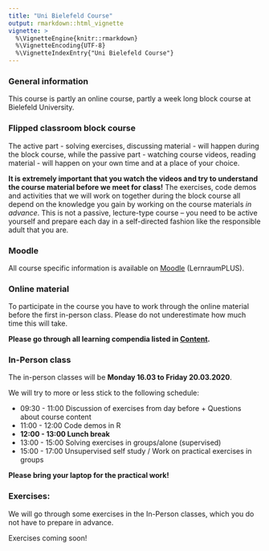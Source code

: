 ```yaml
---
title: "Uni Bielefeld Course"
output: rmarkdown::html_vignette
vignette: >
  %\VignetteEngine{knitr::rmarkdown}
  %\VignetteEncoding{UTF-8}
  %\VignetteIndexEntry{"Uni Bielefeld Course"}
---
```



### General information

This course is partly an online course, partly a week long block course at Bielefeld University.


### Flipped classroom block course

The active part - solving exercises, discussing material - will happen during the block course, while the passive part - watching course videos, reading material - will happen on your own time and at a place of your choice. 

**It is extremely important that you watch the videos and try to understand the course material before we meet for class!** 
The exercises, code demos and activities that we will work on together during the block course all depend on the knowledge you gain by working on the course materials *in advance*. This is not a passive, lecture-type course -- you need to be active yourself and prepare each day in a self-directed fashion like the responsible adult that you are.


### Moodle

All course specific information is available on [Moodle](https://lernraumplus.uni-bielefeld.de/course/view.php?id=4330) (LernraumPLUS).

### Online material

To participate in the course you have to work through the online material
before the first in-person class. 
Please do not underestimate how much time this will take.

**Please go through all learning compendia listed in [Content](../articles/content.html#learning-compendia).**

### In-Person class

The in-person classes will be **Monday 16.03 to Friday 20.03.2020**.

We will try to more or less stick to the following schedule:

- 09:30 - 11:00 Discussion of exercises from day before + Questions about course content
- 11:00 - 12:00 Code demos in R
- **12:00 - 13:00 Lunch break**
- 13:00 - 15:00 Solving exercises in groups/alone (supervised) 
- 15:00 - 17:00 Unsupervised self study / Work on practical exercises in groups 

**Please bring your laptop for the practical work!**



### Exercises:

We will go through some exercises in the In-Person classes, which you do not
have to prepare in advance. 

Exercises coming soon!






